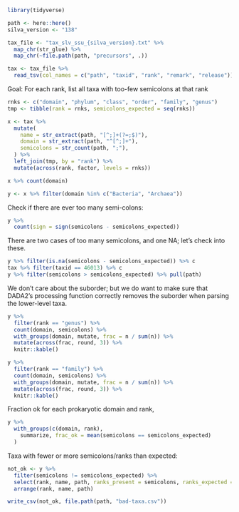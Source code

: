 ```r
library(tidyverse)

path <- here::here()
silva_version <- "138"
```

```r
tax_file <- "tax_slv_ssu_{silva_version}.txt" %>%
  map_chr(str_glue) %>%
  map_chr(~file.path(path, "precursors", .))

tax <- tax_file %>%
  read_tsv(col_names = c("path", "taxid", "rank", "remark", "release"))
```

Goal: For each rank, list all taxa with too-few semicolons at that rank

```r
rnks <- c("domain", "phylum", "class", "order", "family", "genus")
tmp <- tibble(rank = rnks, semicolons_expected = seq(rnks))

x <- tax %>%
  mutate(
    name = str_extract(path, "[^;]+(?=;$)"),
    domain = str_extract(path, "^[^;]+"),
    semicolons = str_count(path, ";"),
  ) %>%
  left_join(tmp, by = "rank") %>%
  mutate(across(rank, factor, levels = rnks))

x %>% count(domain)

y <- x %>% filter(domain %in% c("Bacteria", "Archaea"))
```

Check if there are ever too many semi-colons:
```r
y %>%
  count(sign = sign(semicolons - semicolons_expected))
```
There are two cases of too many semicolons, and one NA; let's check into these.
```r
y %>% filter(is.na(semicolons - semicolons_expected)) %>% c
tax %>% filter(taxid == 46013) %>% c
y %>% filter(semicolons > semicolons_expected) %>% pull(path)
```
We don't care about the suborder; but we do want to make sure that DADA2's processing function correctly removes the suborder when parsing the lower-level taxa.


```r
y %>%
  filter(rank == "genus") %>%
  count(domain, semicolons) %>%
  with_groups(domain, mutate, frac = n / sum(n)) %>%
  mutate(across(frac, round, 3)) %>%
  knitr::kable()
```

```r
y %>%
  filter(rank == "family") %>%
  count(domain, semicolons) %>%
  with_groups(domain, mutate, frac = n / sum(n)) %>%
  mutate(across(frac, round, 3)) %>%
  knitr::kable()
```

Fraction ok for each prokaryotic domain and rank,
```r
y %>%
  with_groups(c(domain, rank), 
    summarize, frac_ok = mean(semicolons == semicolons_expected)
  )
```

Taxa with fewer or more semicolons/ranks than expected:
```r
not_ok <- y %>%
  filter(semicolons != semicolons_expected) %>%
  select(rank, name, path, ranks_present = semicolons, ranks_expected = semicolons_expected) %>%
  arrange(rank, name, path)
```

```r
write_csv(not_ok, file.path(path, "bad-taxa.csv"))
```


